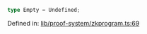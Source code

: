 ```ts
type Empty = Undefined;
```

Defined in: [lib/proof-system/zkprogram.ts:69](https://github.com/o1-labs/o1js/blob/46b9772d07785397c4bd76a102bc9f6730d321bb/src/lib/proof-system/zkprogram.ts#L69)
